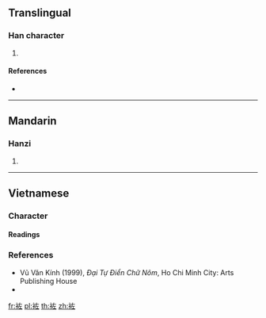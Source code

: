 {{character info/new}}
==Translingual==

===Han character===
{{Han char|rn=145|rad=衣|as=05|sn=11|four=|canj=LKM}}

# {{defn|Han|sort=衣05}}

====References====
* {{Han ref|kx=1114.040|dkj=34178|dj=1579.250|hdz=53082.060|uh=888F|ud=34959}}

----

==Mandarin==

===Hanzi===
{{cmn-hanzi|pin=[[zuò]] ([[zuo4]])|wg=tso<sup>4</sup>}}

# {{defn|lang=cmn|sort=衣05}}

----

==Vietnamese==

===Character===
{{rfc-header|Character|lang=vi}}

====Readings====
{{vi-readings|hanviet=tá|phienthiet=則箇 tắc cá|nom=tả, tã, tá|rs=衣05}}

===References===
* Vũ Văn Kính (1999), ''Đại Tự Điển Chữ Nôm'', Ho Chi Minh City: Arts Publishing House
* {{R:WinVNKey:Lê Sơn Thanh}}

[[fr:袏]]
[[pl:袏]]
[[th:袏]]
[[zh:袏]]